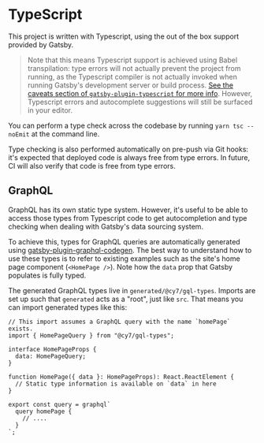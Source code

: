 
<Meta title="Guides / TypeScript" />

# TypeScript

This project is written with Typescript, using the out of the box support provided by Gatsby.

> Note that this means Typescript support is achieved using Babel transpilation: type errors will not actually prevent the project from running, as the Typescript compiler is not actually invoked when running Gatsby's development server or build process. [See the caveats section of `gatsby-plugin-typescript` for more info](https://www.gatsbyjs.com/plugins/gatsby-plugin-typescript/#caveats). However, Typescript errors and autocomplete suggestions will still be surfaced in your editor.

You can perform a type check across the codebase by running `yarn tsc --noEmit` at the command line.

Type checking is also performed automatically on pre-push via Git hooks: it's expected that deployed code is always free from type errors. In future, CI will also verify that code is free from type errors.

## GraphQL

GraphQL has its own static type system. However, it's useful to be able to access those types from Typescript code to get autocompletion and type checking when dealing with Gatsby's data sourcing system.

To achieve this, types for GraphQL queries are automatically generated using [gatsby-plugin-graphql-codegen](https://github.com/d4rekanguok/gatsby-typescript/tree/master/packages/gatsby-plugin-graphql-codegen). The best way to understand how to use these types is to refer to existing examples such as the site's home page component (`<HomePage />`). Note how the `data` prop that Gatsby populates is fully typed.

The generated GraphQL types live in `generated/@cy7/gql-types`. Imports are set up such that `generated` acts as a "root", just like `src`. That means you can import generated types like this:

```tsx
// This import assumes a GraphQL query with the name `homePage` exists.
import { HomePageQuery } from "@cy7/gql-types";

interface HomePageProps {
  data: HomePageQuery;
}

function HomePage({ data }: HomePageProps): React.ReactElement {
  // Static type information is available on `data` in here
}

export const query = graphql`
  query homePage {
    // ....
  }
`;
```
